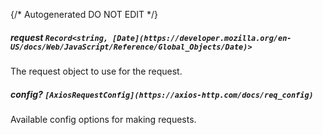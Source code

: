 {/* Autogenerated DO NOT EDIT  */}
##### **request** `Record<string, [Date](https://developer.mozilla.org/en-US/docs/Web/JavaScript/Reference/Global_Objects/Date)>`
The request object to use for the request.

##### **config?** `[AxiosRequestConfig](https://axios-http.com/docs/req_config)`
Available config options for making requests.

